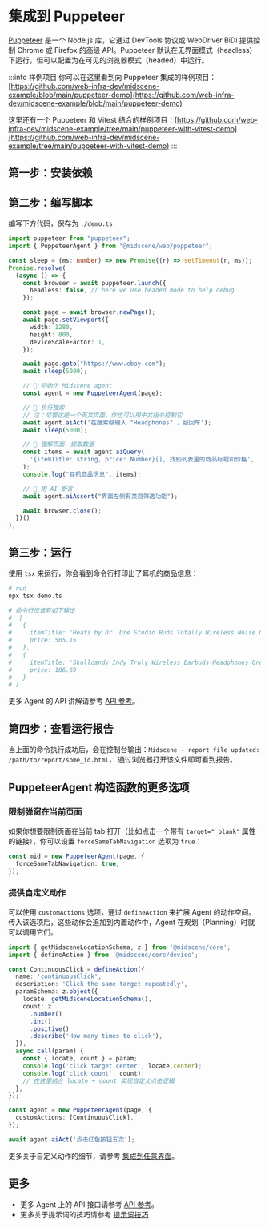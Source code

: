 
# 集成到 Puppeteer


[Puppeteer](https://pptr.dev/) 是一个 Node.js 库，它通过 DevTools 协议或 WebDriver BiDi 提供控制 Chrome 或 Firefox 的高级 API。Puppeteer 默认在无界面模式（headless）下运行，但可以配置为在可见的浏览器模式（headed）中运行。

:::info 样例项目
你可以在这里看到向 Puppeteer 集成的样例项目：[https://github.com/web-infra-dev/midscene-example/blob/main/puppeteer-demo](https://github.com/web-infra-dev/midscene-example/blob/main/puppeteer-demo)

这里还有一个 Puppeteer 和 Vitest 结合的样例项目：[https://github.com/web-infra-dev/midscene-example/tree/main/puppeteer-with-vitest-demo](https://github.com/web-infra-dev/midscene-example/tree/main/puppeteer-with-vitest-demo)
:::

<SetupEnv />

## 第一步：安装依赖

<PackageManagerTabs command="install @midscene/web puppeteer tsx --save-dev" />

## 第二步：编写脚本

编写下方代码，保存为 `./demo.ts`

```typescript title="./demo.ts"
import puppeteer from "puppeteer";
import { PuppeteerAgent } from "@midscene/web/puppeteer";

const sleep = (ms: number) => new Promise((r) => setTimeout(r, ms));
Promise.resolve(
  (async () => {
    const browser = await puppeteer.launch({
      headless: false, // here we use headed mode to help debug
    });

    const page = await browser.newPage();
    await page.setViewport({
      width: 1280,
      height: 800,
      deviceScaleFactor: 1,
    });

    await page.goto("https://www.ebay.com");
    await sleep(5000);

    // 👀 初始化 Midscene agent 
    const agent = new PuppeteerAgent(page);

    // 👀 执行搜索
    // 注：尽管这是一个英文页面，你也可以用中文指令控制它
    await agent.aiAct('在搜索框输入 "Headphones" ，敲回车');
    await sleep(5000);

    // 👀 理解页面，提取数据
    const items = await agent.aiQuery(
      '{itemTitle: string, price: Number}[], 找到列表里的商品标题和价格',
    );
    console.log("耳机商品信息", items);

    // 👀 用 AI 断言
    await agent.aiAssert("界面左侧有类目筛选功能");

    await browser.close();
  })()
);
```

## 第三步：运行

使用 `tsx` 来运行，你会看到命令行打印出了耳机的商品信息：

```bash
# run
npx tsx demo.ts

# 命令行应该有如下输出
#  [
#   {
#     itemTitle: 'Beats by Dr. Dre Studio Buds Totally Wireless Noise Cancelling In Ear + OPEN BOX',
#     price: 505.15
#   },
#   {
#     itemTitle: 'Skullcandy Indy Truly Wireless Earbuds-Headphones Green Mint',
#     price: 186.69
#   }
# ]
```

更多 Agent 的 API 讲解请参考 [API 参考](./api.mdx)。

## 第四步：查看运行报告

当上面的命令执行成功后，会在控制台输出：`Midscene - report file updated: /path/to/report/some_id.html`， 通过浏览器打开该文件即可看到报告。

## PuppeteerAgent 构造函数的更多选项

### 限制弹窗在当前页面

如果你想要限制页面在当前 tab 打开（比如点击一个带有 `target="_blank"` 属性的链接），你可以设置 `forceSameTabNavigation` 选项为 `true`：

```typescript
const mid = new PuppeteerAgent(page, {
  forceSameTabNavigation: true,
});
```

### 提供自定义动作

可以使用 `customActions` 选项，通过 `defineAction` 来扩展 Agent 的动作空间。传入该选项后，这些动作会追加到内置动作中，Agent 在规划（Planning）时就可以调用它们。

```typescript
import { getMidsceneLocationSchema, z } from '@midscene/core';
import { defineAction } from '@midscene/core/device';

const ContinuousClick = defineAction({
  name: 'continuousClick',
  description: 'Click the same target repeatedly',
  paramSchema: z.object({
    locate: getMidsceneLocationSchema(),
    count: z
      .number()
      .int()
      .positive()
      .describe('How many times to click'),
  }),
  async call(param) {
    const { locate, count } = param;
    console.log('click target center', locate.center);
    console.log('click count', count);
    // 在这里结合 locate + count 实现自定义点击逻辑
  },
});

const agent = new PuppeteerAgent(page, {
  customActions: [ContinuousClick],
});

await agent.aiAct('点击红色按钮五次');
```

更多关于自定义动作的细节，请参考 [集成到任意界面](./integrate-with-any-interface)。

## 更多

* 更多 Agent 上的 API 接口请参考 [API 参考](./api.mdx)。
* 更多关于提示词的技巧请参考 [提示词技巧](./prompting-tips)
